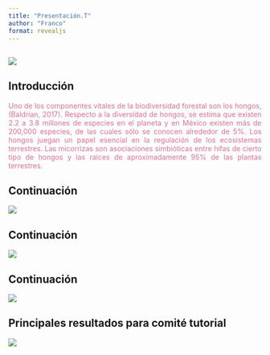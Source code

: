 ```yaml
---
title: "Presentación.T"
author: "Franco"
format: revealjs
---
```

## ![](0.JPG)

## Introducción
:::{style="color:#DB7093"}
:::{style="text-align:justify"}
Uno de los componentes vitales de la biodiversidad forestal son los hongos, (Baldrian, 2017). Respecto a la diversidad de hongos, se estima que existen 2.2 a 3.8 millones de especies en el planeta y en México existen más de 200,000 especies, de las cuales sólo se conocen alrededor de 5%. Los hongos juegan un papel esencial en la regulación de los ecosistemas terrestres. Las micorrizas son asociaciones simbióticas entre hifas de cierto tipo de hongos y las raíces de aproximadamente 95% de las plantas terrestres. 
:::
:::

## Continuación
![](98.JPG)


## Continuación 
![](43.JPG)

## Continuación 
![](54.JPG)

## Principales resultados para comité tutorial
  ![](Diapositiva1.JPG)
  
  